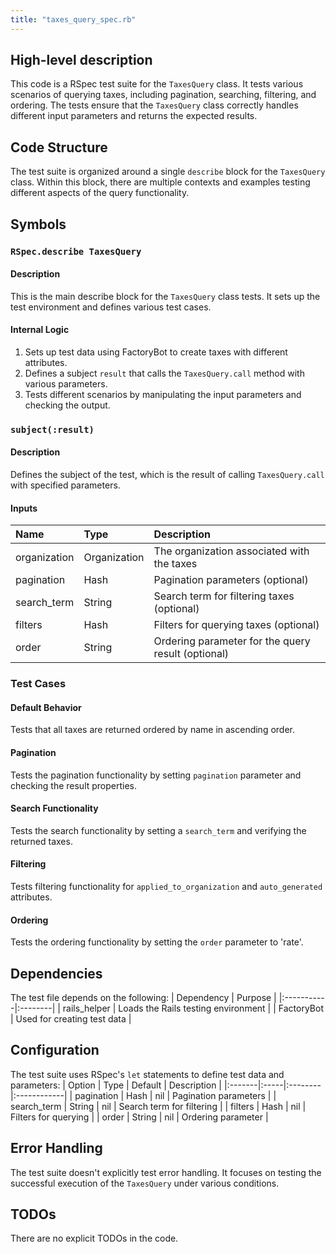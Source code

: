```yaml
---
title: "taxes_query_spec.rb"
---
```


## High-level description
This code is a RSpec test suite for the `TaxesQuery` class. It tests various scenarios of querying taxes, including pagination, searching, filtering, and ordering. The tests ensure that the `TaxesQuery` class correctly handles different input parameters and returns the expected results.

## Code Structure
The test suite is organized around a single `describe` block for the `TaxesQuery` class. Within this block, there are multiple contexts and examples testing different aspects of the query functionality.

## Symbols

### `RSpec.describe TaxesQuery`
#### Description
This is the main describe block for the `TaxesQuery` class tests. It sets up the test environment and defines various test cases.

#### Internal Logic
1. Sets up test data using FactoryBot to create taxes with different attributes.
2. Defines a subject `result` that calls the `TaxesQuery.call` method with various parameters.
3. Tests different scenarios by manipulating the input parameters and checking the output.

### `subject(:result)`
#### Description
Defines the subject of the test, which is the result of calling `TaxesQuery.call` with specified parameters.

#### Inputs
| Name | Type | Description |
|:-----|:-----|:------------|
| organization | Organization | The organization associated with the taxes |
| pagination | Hash | Pagination parameters (optional) |
| search_term | String | Search term for filtering taxes (optional) |
| filters | Hash | Filters for querying taxes (optional) |
| order | String | Ordering parameter for the query result (optional) |

### Test Cases
#### Default Behavior
Tests that all taxes are returned ordered by name in ascending order.

#### Pagination
Tests the pagination functionality by setting `pagination` parameter and checking the result properties.

#### Search Functionality
Tests the search functionality by setting a `search_term` and verifying the returned taxes.

#### Filtering
Tests filtering functionality for `applied_to_organization` and `auto_generated` attributes.

#### Ordering
Tests the ordering functionality by setting the `order` parameter to 'rate'.

## Dependencies
The test file depends on the following:
| Dependency | Purpose |
|:-----------|:--------|
| rails_helper | Loads the Rails testing environment |
| FactoryBot | Used for creating test data |

## Configuration
The test suite uses RSpec's `let` statements to define test data and parameters:
| Option | Type | Default | Description |
|:-------|:-----|:--------|:------------|
| pagination | Hash | nil | Pagination parameters |
| search_term | String | nil | Search term for filtering |
| filters | Hash | nil | Filters for querying |
| order | String | nil | Ordering parameter |

## Error Handling
The test suite doesn't explicitly test error handling. It focuses on testing the successful execution of the `TaxesQuery` under various conditions.

## TODOs
There are no explicit TODOs in the code.